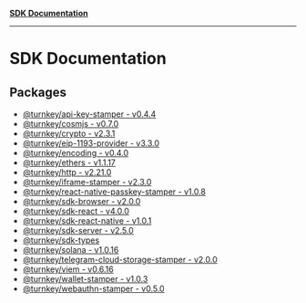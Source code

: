 [**SDK Documentation**](README.mdx)

***

# SDK Documentation

## Packages

- [@turnkey/api-key-stamper - v0.4.4](@turnkey/api-key-stamper/README.mdx)
- [@turnkey/cosmjs - v0.7.0](@turnkey/cosmjs/README.mdx)
- [@turnkey/crypto - v2.3.1](@turnkey/crypto/README.mdx)
- [@turnkey/eip-1193-provider - v3.3.0](@turnkey/eip-1193-provider/README.mdx)
- [@turnkey/encoding - v0.4.0](@turnkey/encoding/README.mdx)
- [@turnkey/ethers - v1.1.17](@turnkey/ethers/README.mdx)
- [@turnkey/http - v2.21.0](@turnkey/http/README.mdx)
- [@turnkey/iframe-stamper - v2.3.0](@turnkey/iframe-stamper/README.mdx)
- [@turnkey/react-native-passkey-stamper - v1.0.8](@turnkey/react-native-passkey-stamper/README.mdx)
- [@turnkey/sdk-browser - v2.0.0](@turnkey/sdk-browser/README.mdx)
- [@turnkey/sdk-react - v4.0.0](@turnkey/sdk-react/README.mdx)
- [@turnkey/sdk-react-native - v1.0.1](@turnkey/sdk-react-native/README.mdx)
- [@turnkey/sdk-server - v2.5.0](@turnkey/sdk-server/README.mdx)
- [@turnkey/sdk-types](@turnkey/sdk-types/README.mdx)
- [@turnkey/solana - v1.0.16](@turnkey/solana/README.mdx)
- [@turnkey/telegram-cloud-storage-stamper - v2.0.0](@turnkey/telegram-cloud-storage-stamper/README.mdx)
- [@turnkey/viem - v0.6.16](@turnkey/viem/README.mdx)
- [@turnkey/wallet-stamper - v1.0.3](@turnkey/wallet-stamper/README.mdx)
- [@turnkey/webauthn-stamper - v0.5.0](@turnkey/webauthn-stamper/README.mdx)

